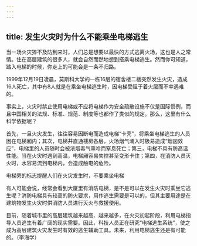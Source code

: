 ```yaml
---
---
---
```

title: 发生火灾时为什么不能乘坐电梯逃生
---




当一场火灾猝不及防到来时，人们总是想要以最快的方式逃离火场，这也是人之常情。住在高层建筑的很多人，就会自然而然地想到搭乘电梯逃生。然而你可知道，踏入电梯的时候，你走上的可能会是一条不归路。

1999年12月19日凌晨，莫斯科大学的一栋16层的宿舍楼二楼突然发生火灾，造成16人死亡，其中有8人就是在乘坐电梯逃生时，因电梯受阻于着火层而不幸遇难的。

事实上，火灾时禁止使用电梯或不应将电梯作为安全疏散设施不仅是国际惯例，而且中国相关的法规、标准、规范、制度等也都作了类似的规定。那么，这里有什么科学依据呢？

首先，一旦火灾发生，往往容易因断电而造成电梯“卡壳”，将乘坐电梯逃生的人员困在电梯厢内；其次，电梯井直通楼房各层，火场烟气涌入时极易造成“烟囱效应”，电梯里的人员随时会被浓烟毒气熏呛而窒息死亡；第三，电梯不具有防高温性能。当在火灾时遇到高温，电梯厢容易失控甚至变形卡住；第四，在消防人员灭火时，水容易流到电梯内，会造成触电的危险。

电梯旁的标志提醒人们在火灾发生时，不要乘坐电梯



有人可能会说，经常会看到大厦里有消防电梯，是不是可以在发生火灾时乘坐它逃生呢？消防电梯具有较高的防火要求，用作逃生需要是可以的，但其主要用途是在建筑物发生火灾时供消防人员进行灭火与救援使用。

目前，随着城市里的高层建筑越来越高、越来越多，在火灾初起阶段，利用电梯指导人员逃生有着广阔的现实需要。因此，科技人员正在研究“电梯逃生系统”，使之成为高层建筑火灾发生时有效的逃生辅助工具。未来，利用电梯逃生还是有可能的。（李海学）